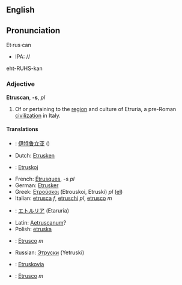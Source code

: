==English==
==Pronunciation==
Et·rus·can
*IPA: //
eht-RUHS-kan
===Adjective===
'''Etruscan''', '''-s''', ''pl''
#Of or pertaining to the [[region]] and culture of Etruria, a pre-Roman [[civilization]] in Italy.
==== Translations ====
*{{zh}}: [[伊特鲁立亚]] ()
*Dutch: [[Etrusken]]
*{{eo}}: [[Etruskoj]]
*French: [[Étrusques]], -s ''pl''
*German: [[Etrusker]]
*Greek: [[Ετρούσκοι]] (Etrouskoi, Etruski) ''pl'' ([[:el:Ετρούσκοι|el]])
*Italian: [[etrusca]] ''f'', [[etruschi]] ''pl'', [[etrusco]] ''m''
*{{ja}}: [[エトルリア]] (Etaruria)
*Latin: [[Aetruscanum]]?
*Polish: [[etruska]]
*{{pt}}: [[Etrusco]] ''m''
*Russian: [[Этруски]] (Yetruski)
*{{sk}}: [[Etruskovia]]
*{{es}}: [[Etrusco]] ''m''

{{Wikipedia}}
